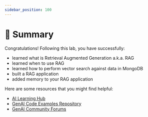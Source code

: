 ```yaml
---
sidebar_position: 100
---
```


# 🎯 Summary

Congratulations! Following this lab, you have successfully:
* learned what is Retrieval Augmented Generation a.k.a. RAG
* learned when to use RAG
* learned how to perform vector search against data in MongoDB
* built a RAG application
* added memory to your RAG application

Here are some resources that you might find helpful:
* [AI Learning Hub](https://www.mongodb.com/resources/use-cases/artificial-intelligence?utm_campaign=devrel&utm_source=workshop&utm_medium=cta&utm_content=ai_rag_workshop&utm_term=apoorva_joshi)
* [GenAI Code Examples Repository](https://github.com/mongodb-developer/GenAI-Showcase)
* [GenAI Community Forums](https://www.mongodb.com/community/forums/c/generative-ai/162/?utm_campaign=devrel&utm_source=workshop&utm_medium=cta&utm_content=ai_rag_workshop&utm_term=apoorva_joshi)
